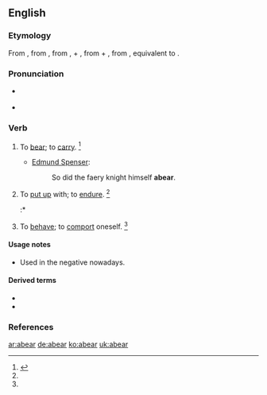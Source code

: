 ==English==

===Etymology===
From {{etyl|enm}} {{term|aberen|lang=enm}}, from {{etyl|ang}} {{term|aberan|āberan|to bear, carry, carry away|lang=ang}}, from {{term|a-|ā-|away, out|lang=ang}}, {{term|ar-|lang=ang}} +  {{term|beran||to bear|lang=ang}}, from {{etyl|gem-pro|en}} {{recons|uz-||out|lang=gem-pro}} + {{recons|beranan||to bear|lang=gem-pro}}, from {{etyl|ine-pro|en}} {{recons|bʰer-||to bear, carry|lang=ine-pro}}, equivalent to {{prefix|a|bear}}.

===Pronunciation===
* {{a|RP}} {{IPA|/ə.ˈbɜɹ/|ə.ˈbɛ/}}
* {{a|US}} {{IPA|/ə.ˈbɜə(ɹ)/|ə.ˈbɛ/}}

===Verb===
{{en-verb|abears|abearing|abore|'''[[aborn]]''' or '''[[aborne]]'''}}

# {{transitive|obsolete}} To [[bear]]; to [[carry]]. {{defdate|First attested prior to 1150.}}<ref name=SOED>{{reference-book | last =| first = | authorlink =  | coauthors =  | editor =Brown, Lesley  | others =  | title = The Shorter Oxford English Dictionary | origdate =  | origyear = 1933| origmonth =  | url =  | format =  | accessdate =  | accessyear =  | accessmonth =  | edition = 5th | date =  | year =2003| month =  | publisher =Oxford University Press  | location =Oxford, UK | language =  | id =  | doi = | isbn =978-0-19-860575-7 | lccn = | ol = | pages =3| chapter =  | chapterurl =  | quote =}}</ref>
#* {{rfdate}} [[w:Edmund Spenser|Edmund Spenser]]:
#*: So did the faery knight himself '''abear'''.
# {{transitive|nowadays|regional}} To [[put up]] with; to [[endure]]. {{defdate|First attested prior to 1150.}}<ref name=SOED/>
#:* {{quote-book
 |year=1872
 |year_published='''2009'''
 |edition=HTML
 |editor=
 |author=James De Mille
 |title=The Cryptogram
 |chapter=
 |url=http://www.gutenberg.org/dirs/2/8/4/3/28435/28435-h/28435-h.htm
 |genre=
 |publisher=The Gutenberg Project
 |isbn=
 |page=
 |passage=Hunder-cook, indeed! which it's what I never '''abore''' yet, and never will '''abear'''.
}}
# {{transitive|reflexive|obsolete}} To [[behave]]; to [[comport]] oneself. {{defdate|Late 16<sup>th </sup> century.}}<ref name=SOED/>

====Usage notes====
* {{sense|endure}} Used in the negative nowadays.

====Derived terms====
* {{l|en|abearance}}
* {{l|en|abearing}}

===References===
<references/>

[[ar:abear]]
[[de:abear]]
[[ko:abear]]
[[uk:abear]]